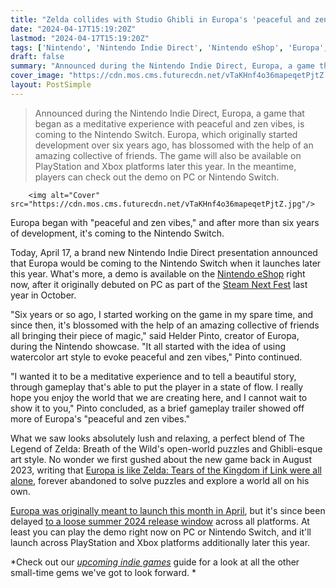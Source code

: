 ```yaml
---
title: "Zelda collides with Studio Ghibli in Europa's 'peaceful and zen vibes', and after more than 6 years in development it's coming to Nintendo Switch with a demo out today"
date: "2024-04-17T15:19:20Z"
lastmod: "2024-04-17T15:19:20Z"
tags: ['Nintendo', 'Nintendo Indie Direct', 'Nintendo eShop', 'Europa', 'Steam', 'Steam Next Fest', 'Helder Pinto', 'The Legend of Zelda: Breath of the Wild', 'Ghibli', 'PlayStation', 'Xbox', 'Indie Games']
draft: false
summary: "Announced during the Nintendo Indie Direct, Europa, a game that began as a meditative experience with peaceful and zen vibes, is coming to the Nintendo Switch. Europa, which originally started development over six years ago, has blossomed with the help of an amazing collective of friends. The game will also be available on PlayStation and Xbox platforms later this year. In the meantime, players can check out the demo on PC or Nintendo Switch."
cover_image: "https://cdn.mos.cms.futurecdn.net/vTaKHnf4o36mapeqetPjtZ.jpg" 
layout: PostSimple
---
```

> Announced during the Nintendo Indie Direct, Europa, a game that began as a meditative experience with peaceful and zen vibes, is coming to the Nintendo Switch. Europa, which originally started development over six years ago, has blossomed with the help of an amazing collective of friends. The game will also be available on PlayStation and Xbox platforms later this year. In the meantime, players can check out the demo on PC or Nintendo Switch.


        <img alt="Cover" src="https://cdn.mos.cms.futurecdn.net/vTaKHnf4o36mapeqetPjtZ.jpg"/>
        
Europa began with "peaceful and zen vibes," and after more than six years of development, it's coming to the Nintendo Switch.

Today, April 17, a brand new Nintendo Indie Direct presentation announced that Europa would be coming to the Nintendo Switch when it launches later this year. What's more, a demo is available on the [Nintendo eShop](https://www.gamesradar.com/uk/tag/nintendo-eshop/) right now, after it originally debuted on PC as part of the [Steam Next Fest](https://www.gamesradar.com/uk/tag/steam-next-fest/) last year in October.

"Six years or so ago, I started working on the game in my spare time, and since then, it's blossomed with the help of an amazing collective of friends all bringing their piece of magic," said Helder Pinto, creator of Europa, during the Nintendo showcase. "It all started with the idea of using watercolor art style to evoke peaceful and zen vibes," Pinto continued.

"I wanted it to be a meditative experience and to tell a beautiful story, through gameplay that's able to put the player in a state of flow. I really hope you enjoy the world that we are creating here, and I cannot wait to show it to you," Pinto concluded, as a brief gameplay trailer showed off more of Europa's "peaceful and zen vibes."

What we saw looks absolutely lush and relaxing, a perfect blend of The Legend of Zelda: Breath of the Wild's open-world puzzles and Ghibli-esque art style. No wonder we first gushed about the new game back in August 2023, writing that [Europa is like Zelda: Tears of the Kingdom if Link were all alone](https://www.gamesradar.com/europa-is-what-tears-of-the-kingdom-would-feel-like-if-link-were-all-alone-forever/), forever abandoned to solve puzzles and explore a world all on his own. 

[Europa was originally meant to launch this month in April](https://www.gamesradar.com/zelda-and-studio-ghibli-unite-in-beautiful-indie-game-europa-launching-in-april/), but it's since been delayed [to a loose summer 2024 release window](https://www.gamesradar.com/dang-ive-waited-months-to-play-this-open-world-blend-of-zelda-and-studio-ghibli-and-now-im-gonna-have-to-wait-a-few-more/) across all platforms. At least you can play the demo right now on PC or Nintendo Switch, and it'll launch across PlayStation and Xbox platforms additionally later this year. 

*Check out our *[<em>upcoming indie games</em>](https://www.gamesradar.com/upcoming-indie-games/)* guide for a look at all the other small-time gems we've got to look forward. *
        